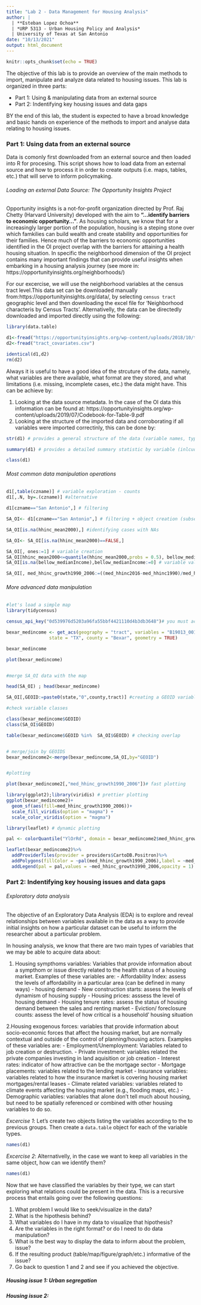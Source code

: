 ```yaml
---
title: "Lab 2 - Data Management for Housing Analysis"
author: |
  | **Esteban Lopez Ochoa**
  | *URP 5313 - Urban Housing Policy and Analysis*
  | University of Texas at San Antonio
date: "10/13/2021"
output: html_document
---
```


```r
knitr::opts_chunk$set(echo = TRUE)
```

The objective of this lab is to provide an overview of the main methods to import, manipulate and analyze data related to housing issues. This lab is organized in three parts:

- Part 1: Using & manipulating data from an external source
- Part 2: Indentifying key housing issues and data gaps

BY the end of this lab, the student is expected to have a broad knowledge and basic hands on experience of the methods to import and analyse data relating to housing issues.


### Part 1: Using data from an external source

Data is comonly first downloaded from an external source and then loaded into R for procesing. This script shows how to load data from an external source and how to process it in order to create outputs (i.e. maps, tables, etc.) that will serve to inform policymaking.

###### Loading an external Data Source: The Opportunity Insights Project

Opportunity insights is a not-for-profit organization directed by Prof. Raj Chetty (Harvard University) developed with the aim to **"...identify barriers to economic opportunity..."**. As housing scholars, we know that for a increasingly larger portion of the population, housing is a steping stone over which famkilies can build wealth and create stability and opportunities for their families. Hence much of the barriers to economic opportunities identified in the OI project overlap with the barriers for attaining a health housing situation. In specific the neighborhood dimension of the OI project contains many important findings that can provide useful insights when embarking in a housing analysis journey (see more in: https://opportunityinsights.org/neighborhoods/)

For our excercise, we will use the neighborhood variables at the census tract level.This data set can be downloaded manually from:https://opportunityinsights.org/data/, by selecting `census tract` geographic level and then downloading the excel file for 'Neighborhood characteris by Census Tracts'. Alternativelly, the data can be directedly downloaded and imported directly using the following:

```r
library(data.table)

d1<-fread("https://opportunityinsights.org/wp-content/uploads/2018/10/tract_covariates.csv")
d2<-fread("tract_covariates.csv")

identical(d1,d2)
rm(d2)
```

Always it is useful to have a good idea of the strcuture of the data, namely, what variables are there available, what format are they stored, and what limitations (i.e. missing, incomplete cases, etc.) the data might have. This can be achieve by: 

1. Looking at the data source metadata. In the case of the OI data this information can be found at: https://opportunityinsights.org/wp-content/uploads/2019/07/Codebook-for-Table-9.pdf 
2. Looking at the structure of the imported data and corroborating if all variables were imported correctinly, this can be done by:


```r
str(d1) # provides a general structure of the data (variable names, type, forst 6 observations)

summary(d1) # provides a detailed summary statistic by variable (inlcuding the presence of NA's)

class(d1)

```

###### Most common data manipulation operations

```r

d1[,table(czname)] # variable exploration - counts
d1[,.N, by=.(czname)] #alternative

d1[czname=="San Antonio",] # filtering

SA_OI<- d1[czname=="San Antonio",] # filtering + object creation (subsetting)

SA_OI[is.na(hhinc_mean2000),] #identifying cases with NAs

SA_OI<- SA_OI[is.na(hhinc_mean2000)==FALSE,]

SA_OI[, ones:=1] # variable creation
SA_OI[hhinc_mean2000<=quantile(hhinc_mean2000,probs = 0.5), bellow_medianIncome:=1 ] # variable creation by codition
SA_OI[is.na(bellow_medianIncome),bellow_medianIncome:=0] # variable value replacement by condition

SA_OI[, med_hhinc_growth1990_2006:=((med_hhinc2016-med_hhinc1990)/med_hhinc1990)*100]# variable creation by a mathematical manipulation of other variables.

```


###### More advanced data manipulation

```r

#let's load a simple map
library(tidycensus)

census_api_key("0d539976d5203a96fa55bbf4421110d4b3db3648")# you must acquired your own key at http://api.census.gov/data/key_signup.html

bexar_medincome <- get_acs(geography = "tract", variables = "B19013_001",
                state = "TX", county = "Bexar", geometry = TRUE)

bexar_medincome

plot(bexar_medincome)


#merge SA_OI data with the map

head(SA_OI) ; head(bexar_medincome)

SA_OI[,GEOID:=paste0(state,"0",county,tract)] #creating a GEOID variable to have a common variable between the two data sets

#check variable classes

class(bexar_medincome$GEOID)
class(SA_OI$GEOID)

table(bexar_medincome$GEOID %in%  SA_OI$GEOID) # checking overlap


# merge/join by GEOIDS
bexar_medincome2<-merge(bexar_medincome,SA_OI,by="GEOID")


#plotting

plot(bexar_medincome2[,"med_hhinc_growth1990_2006"])# fast plotting

library(ggplot2);library(viridis) # prettier plotting
ggplot(bexar_medincome2)+
  geom_sf(aes(fill=med_hhinc_growth1990_2006))+
  scale_fill_viridis(option = "magma") +
  scale_color_viridis(option = "magma")

library(leaflet) # dynamic plotting

pal <- colorQuantile("YlOrRd", domain = bexar_medincome2$med_hhinc_growth1990_2006, n = 5)

leaflet(bexar_medincome2)%>%
  addProviderTiles(provider = providers$CartoDB.Positron)%>%
  addPolygons(fillColor = ~pal(med_hhinc_growth1990_2006),label = ~med_hhinc_growth1990_2006,color=~pal(med_hhinc_growth1990_2006),fillOpacity = 0.5,weight = 0.1)%>%
  addLegend(pal = pal,values = ~med_hhinc_growth1990_2006,opacity = 1)

```



### Part 2: Indentifying key housing issues and data gaps 

###### Exploratory data analysis

The objective of an Exploratory Data Analysis (EDA) is to explore and reveal relationships between variables available in the data as a way to provide initial insights on how a particular dataset can be useful to inform the researcher about a particular problem. 

In housing analysis, we know that there are two main types of variables that we may be able to acquire data about:

  1. Housing sympthoms variables: Variables that provide information about a sympthom or issue directly related to the health status of a housing market. Examples of these variables are: 
    - Affordability Index: assess the levels of affordability in a particular area (can be defined in many ways) - housing demand
    - New construction starts: assess the levels of dynamism of housing supply
    - Housing prices: asssess the level of housing demand
    - Housing tenure rates: assess the status of housing demand between the sales and renting market
    - Eviction/ foreclosure counts: assess the level of how critical is a household' housing situation 
  
  2.Housing exogenous forces: variables that provide information about socio-economic forces that affect the housing market, but are normally contextual and outside of the control of planning/housing actors. Examples of these variables are:
    - Employment/Unemployment: Variables related to job creation or destruction.
    - Private investment: variables related the private companies investing in land aquisition or job creation
    - Interest rates: indicator of how attractive can be the mortgage sector
    - Mortgage placements: variables related to the lending market
    - Insurance variables: variables related to how the insurance market is covering housing market mortgages/rental leases
    - Climate related variables: variables related to climate events affecting the housing market (e.g., flooding maps, etc.)
    - Demographic variables: variables that alone don't tell much about housing, but need to be spatially referenced or combined with other housing variables to do so.


_Excercise 1_: Let's create two objects listing the variables according to the to previous groups. Then create a `data.table` object for each of the variable types.     

```r
names(d1)


```


_Excercise 2_: Alternativelly, in the case we want to keep all variables in the same object, how can we identify them?      

```r
names(d1)


```


Now that we have classified the variables by their type, we can start exploring what relations could be present in the data. This is a recursive process that entails going over the following questions:

  1. What problem I would like to seek/visualize in the data?
  2. What is the hipothesis behind? 
  3. What variables do I have in my data to visualize that hipothesis?
  4. Are the variables in the right format? or do I need to do data manipulation?
  5. What is the best way to display the data to inform about the problem, issue?
  6. If the resulting product (table/map/figure/graph/etc.) informative of the issue? 
  7. Go back to question 1 and 2 and see if you achieved the objective.



##### Housing issue 1: Urban segregation




##### Housing issue 2: 
